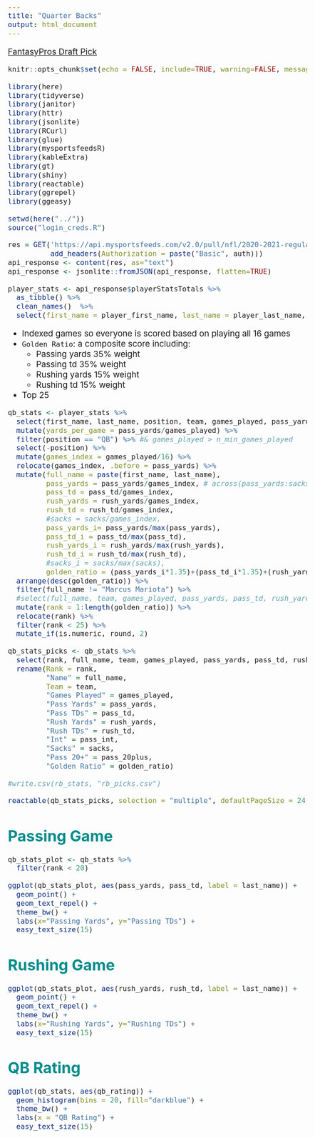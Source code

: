 ```yaml
---
title: "Quarter Backs"
output: html_document
---
```


<style type="text/css">

body {
  font-size: 14pt;
}

h1 { /* Header 1 */
  font-size: 34px;
  color: darkcyan;
  font-weight: bold;
}
</style>

[FantasyPros Draft Pick](https://www.fantasypros.com/nfl/rankings/qb-cheatsheets.php){target="_blank"}

```r
knitr::opts_chunk$set(echo = FALSE, include=TRUE, warning=FALSE, message = FALSE)
```

```r
library(here)
library(tidyverse) 
library(janitor)
library(httr)
library(jsonlite)
library(RCurl)
library(glue)
library(mysportsfeedsR)
library(kableExtra)
library(gt)
library(shiny)
library(reactable)
library(ggrepel)
library(ggeasy)

setwd(here("../"))
source("login_creds.R")
```

<!-- # API request -->
```r
res = GET('https://api.mysportsfeeds.com/v2.0/pull/nfl/2020-2021-regular/player_stats_totals.json', 
          add_headers(Authorization = paste("Basic", auth)))
api_response <- content(res, as="text")
api_response <- jsonlite::fromJSON(api_response, flatten=TRUE)

player_stats <- api_response$playerStatsTotals %>%
  as_tibble() %>%
  clean_names()  %>%
  select(first_name = player_first_name, last_name = player_last_name, position = player_primary_position, team = team_abbreviation, games_played = stats_games_played, pass_attempts = stats_passing_pass_attempts, pass_comp = stats_passing_pass_completions, pass_pct = stats_passing_pass_pct, pass_yards = stats_passing_pass_yards, pass_td = stats_passing_pass_td, pass_int = stats_passing_pass_int, pass_20plus = stats_passing_pass20plus, pass_40plus = stats_passing_pass40plus, qb_rating = stats_passing_qb_rating, sacks = stats_passing_pass_sacks, sack_y = stats_passing_pass_sack_y, rush_yards = stats_rushing_rush_yards, rush_td = stats_rushing_rush_td, stats_rushing_rush_fumbles)
```

- Indexed games so everyone is scored based on playing all 16 games
- `Golden Ratio`: a composite score including:
   - Passing yards 35% weight 
   - Passing td 35% weight 
   - Rushing yards 15% weight 
   - Rushing td 15% weight
- Top 25
```r
qb_stats <- player_stats %>%
  select(first_name, last_name, position, team, games_played, pass_yards, pass_td, rush_yards, rush_td, pass_int, sacks, pass_comp, pass_20plus, qb_rating) %>%
  mutate(yards_per_game = pass_yards/games_played) %>%
  filter(position == "QB") %>% #& games_played > n_min_games_played
  select(-position) %>%
  mutate(games_index = games_played/16) %>%
  relocate(games_index, .before = pass_yards) %>%
  mutate(full_name = paste(first_name, last_name),
         pass_yards = pass_yards/games_index, # across(pass_yards:sacks, ~ .x/games_index) this works but over writes variable name so no good
         pass_td = pass_td/games_index, 
         rush_yards = rush_yards/games_index, 
         rush_td = rush_td/games_index, 
         #sacks = sacks/games_index,
         pass_yards_i= pass_yards/max(pass_yards),
         pass_td_i = pass_td/max(pass_td), 
         rush_yards_i = rush_yards/max(rush_yards), 
         rush_td_i = rush_td/max(rush_td), 
         #sacks_i = sacks/max(sacks), 
         golden_ratio = (pass_yards_i*1.35)+(pass_td_i*1.35)+(rush_yards_i*1.15)+(rush_td_i*1.15)) %>%
  arrange(desc(golden_ratio)) %>%
  filter(full_name != "Marcus Mariota") %>%
  #select(full_name, team, games_played, pass_yards, pass_td, rush_yards, rush_td, sacks, golden_ratio) %>%
  mutate(rank = 1:length(golden_ratio)) %>%
  relocate(rank) %>%
  filter(rank < 25) %>%
  mutate_if(is.numeric, round, 2)

qb_stats_picks <- qb_stats %>%
  select(rank, full_name, team, games_played, pass_yards, pass_td, rush_yards, rush_td, golden_ratio, pass_int, sacks, pass_20plus) %>%
  rename(Rank = rank, 
         "Name" = full_name,
         Team = team,
         "Games Played" = games_played,
         "Pass Yards" = pass_yards, 
         "Pass TDs" = pass_td,
         "Rush Yards" = rush_yards, 
         "Rush TDs" = rush_td,
         "Int" = pass_int, 
         "Sacks" = sacks,
         "Pass 20+" = pass_20plus, 
         "Golden Ratio" = golden_ratio)

#write.csv(rb_stats, "rb_picks.csv")

reactable(qb_stats_picks, selection = "multiple", defaultPageSize = 24, highlight=TRUE, striped=TRUE, width=1000)

```

# Passing Game
```r
qb_stats_plot <- qb_stats %>%
  filter(rank < 20)

ggplot(qb_stats_plot, aes(pass_yards, pass_td, label = last_name)) +
  geom_point() +
  geom_text_repel() +
  theme_bw() +
  labs(x="Passing Yards", y="Passing TDs") +
  easy_text_size(15)
```

# Rushing Game
```r
ggplot(qb_stats_plot, aes(rush_yards, rush_td, label = last_name)) +
  geom_point() +
  geom_text_repel() +
  theme_bw() +
  labs(x="Rushing Yards", y="Rushing TDs") +
  easy_text_size(15)
```

# QB Rating
```r
ggplot(qb_stats, aes(qb_rating)) +
  geom_histogram(bins = 20, fill="darkblue") +
  theme_bw() +
  labs(x = "QB Rating") +
  easy_text_size(15)
```

